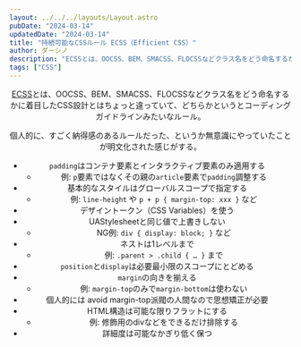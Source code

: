 ```yaml
---
layout: ../../../layouts/Layout.astro
pubDate: "2024-03-14"
updatedDate: "2024-03-14"
title: "持続可能なCSSルール ECSS（Efficient CSS）"
author: ダーシノ
description: "ECSSとは、OOCSS、BEM、SMACSS、FLOCSSなどクラス名をどう命名するかに着目したCSS設計とはちょっと違っていて、どちらかというとコーディングガイドラインみたいなルール。"
tags: ["CSS"]
---
```



<Header {...frontmatter} />

[ECSS](https://ecss.info/en/)とは、OOCSS、BEM、SMACSS、FLOCSSなどクラス名をどう命名するかに着目したCSS設計とはちょっと違っていて、どちらかというとコーディングガイドラインみたいなルール。

個人的に、すごく納得感のあるルールだった、というか無意識にやっていたことが明文化された感じがする。

- `padding`はコンテナ要素とインタラクティブ要素のみ適用する
  - 例: `p`要素ではなくその親の`article`要素で`padding`調整する
- 基本的なスタイルはグローバルスコープで指定する
  - 例: `line-height` や `p + p { margin-top: xxx }` など
- デザイントークン（CSS Variables）を使う
- UAStylesheetと同じ値で上書きしない
  - NG例: `div { display: block; }` など
- ネストは1レベルまで
  - 例: `.parent > .child { … }` まで
- `position`と`display`は必要最小限のスコープにとどめる
- `margin`の向きを揃える
  - 例: `margin-top`のみで`margin-bottom`は使わない
- 個人的には avoid margin-top派閥の人間なので思想矯正が必要
- HTML構造は可能な限りフラットにする
  - 例: 修飾用のdivなどをできるだけ排除する
- 詳細度は可能なかぎり低く保つ
